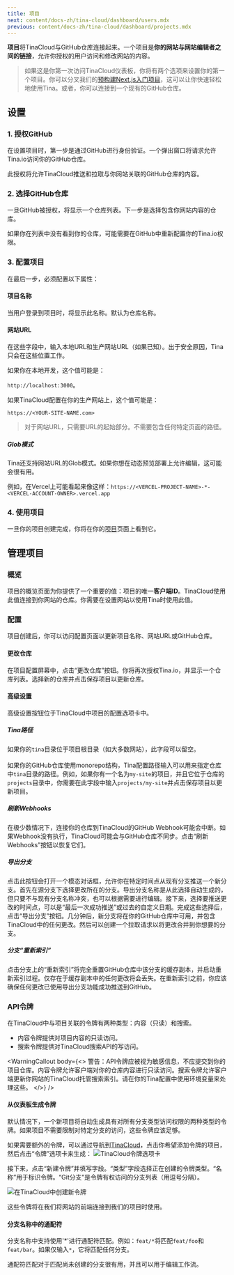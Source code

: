 ```yaml
---
title: 项目
next: content/docs-zh/tina-cloud/dashboard/users.mdx
previous: content/docs-zh/tina-cloud/dashboard/projects.mdx
---
```


**项目**将TinaCloud与GitHub仓库连接起来。一个项目是**你的网站与网站编辑者之间的链接**，允许你授权的用户访问和修改网站的内容。

> 如果这是你第一次访问TinaCloud仪表板，你将有两个选项来设置你的第一个项目。你可以分叉我们的[预构建Next.js入门项目](https://github.com/tinacms/tina-cloud-starter)，这可以让你快速轻松地使用Tina。或者，你可以连接到一个现有的GitHub仓库。

## 设置

### 1. 授权GitHub

在设置项目时，第一步是通过GitHub进行身份验证。一个弹出窗口将请求允许Tina.io访问你的GitHub仓库。

此授权将允许TinaCloud推送和拉取与你网站关联的GitHub仓库的内容。

### 2. 选择GitHub仓库

一旦GitHub被授权，将显示一个仓库列表。下一步是选择包含你网站内容的仓库。

如果你在列表中没有看到你的仓库，可能需要在GitHub中重新配置你的Tina.io权限。

### 3. 配置项目

在最后一步，必须配置以下属性：

#### 项目名称

当用户登录到项目时，将显示此名称。默认为仓库名称。

#### 网站URL

在这些字段中，输入本地URL和生产网站URL（如果已知）。出于安全原因，Tina只会在这些位置工作。

如果你在本地开发，这个值可能是：

`http://localhost:3000`。

如果TinaCloud配置在你的生产网站上，这个值可能是：

`https://<YOUR-SITE-NAME.com>`

> 对于网站URL，只需要URL的起始部分。不需要包含任何特定页面的路径。

##### Glob模式

Tina还支持网站URL的Glob模式。如果你想在动态预览部署上允许编辑，这可能会很有用。

例如，在Vercel上可能看起来像这样：`https://<VERCEL-PROJECT-NAME>-*-<VERCEL-ACCOUNT-OWNER>.vercel.app`

### 4. 使用项目

一旦你的项目创建完成，你将在你的[项目](https://app.tina.io/projects)页面上看到它。

## 管理项目

### 概览

项目的概览页面为你提供了一个重要的值：项目的唯一**客户端ID**。TinaCloud使用此值连接到你网站的仓库。你需要在设置网站以使用Tina时使用此值。

### 配置

项目创建后，你可以访问配置页面以更新项目名称、网站URL或GitHub仓库。

#### 更改仓库

在项目配置屏幕中，点击“更改仓库”按钮。你将再次授权Tina.io，并显示一个仓库列表。选择新的仓库并点击保存项目以更新仓库。

#### 高级设置

高级设置按钮位于TinaCloud中项目的配置选项卡中。

##### Tina路径

如果你的`tina`目录位于项目根目录（如大多数网站），此字段可以留空。\
\
如果你的GitHub仓库使用monorepo结构，Tina配置路径输入可以用来指定仓库中`tina`目录的路径。例如，如果你有一个名为`my-site`的项目，并且它位于仓库的`projects`目录中，你需要在此字段中输入`projects/my-site`并点击保存项目以更新项目。

##### 刷新Webhooks

在极少数情况下，连接你的仓库到TinaCloud的GitHub Webhook可能会中断。如果Webhook没有执行，TinaCloud可能会与GitHub仓库不同步。点击“刷新Webhooks”按钮以恢复它们。

##### 导出分支

点击此按钮会打开一个模态对话框，允许你在特定时间点从现有分支推送一个新分支。首先在源分支下选择更改所在的分支。导出分支名称是从此选择自动生成的，但只要不与现有分支名称冲突，也可以根据需要进行编辑。接下来，选择要推送更改的时间点，可以是“最后一次成功推送”或过去的自定义日期。完成这些选择后，点击“导出分支”按钮。几分钟后，新分支将在你的GitHub仓库中可用，并包含TinaCloud中的任何更改。然后可以创建一个拉取请求以将更改合并到你想要的分支。

##### 分支“重新索引”

点击分支上的“重新索引”将完全重置GitHub仓库中该分支的缓存副本，并启动重新索引过程。仅存在于缓存副本中的任何更改将会丢失。在重新索引之前，你应该确保任何更改已使用导出分支功能成功推送到GitHub。

### API令牌

在TinaCloud中与项目关联的令牌有两种类型：内容（只读）和搜索。

- 内容令牌提供对项目内容的只读访问。
- 搜索令牌提供对TinaCloud搜索API的写访问。

<WarningCallout
  body={<>
    警告：API令牌应被视为敏感信息，不应提交到你的项目仓库。内容令牌允许客户端对你的仓库内容进行只读访问。搜索令牌允许客户端更新你网站的TinaCloud托管搜索索引。请在你的Tina配置中使用环境变量来处理这些。
  </>}
/>

#### 从仪表板生成令牌

默认情况下，一个新项目将自动生成具有对所有分支类型访问权限的两种类型的令牌。如果项目不需要限制对特定分支的访问，这些令牌应该足够。

如果需要额外的令牌，可以通过导航到[TinaCloud](https://app.tina.io)，点击你希望添加令牌的项目，然后点击“令牌”选项卡来生成：
![TinaCloud令牌选项卡](/img/docs/tina-cloud/api_tokens_list_v1_mmjpsp.png)

接下来，点击“新建令牌”并填写字段。“类型”字段选择正在创建的令牌类型。“名称”用于标识令牌。“Git分支”是令牌有权访问的分支列表（用逗号分隔）。

![在TinaCloud中创建新令牌](/img/docs/tina-cloud/new_api_token_v1_lq1rfy.png)

这些令牌将在我们将网站的前端连接到我们的项目时使用。

#### 分支名称中的通配符

分支名称中支持使用'\*'进行通配符匹配。例如：`feat/*`将匹配`feat/foo`和`feat/bar`。如果仅输入`*`，它将匹配任何分支。

通配符匹配对于匹配尚未创建的分支很有用，并且可以用于编辑工作流。